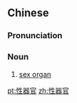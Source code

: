 ==Chinese==
{{zh-forms|type=12}}
{{wikipedia|lang=zh}}

===Pronunciation===
{{zh-pron
|m=xìngqìguān
|c=sing3 hei3 gun1
|mn=sèng-khì-koan
|cat=n
}}

===Noun===
{{zh-noun}}

# {{lb|zh|anatomy}} [[sex organ]]

[[pt:性器官]]
[[zh:性器官]]